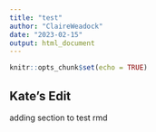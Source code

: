 ```yaml
---
title: "test"
author: "ClaireWeadock"
date: "2023-02-15"
output: html_document
---
```


```r
knitr::opts_chunk$set(echo = TRUE)
```

## Kate's Edit

adding section to test rmd
